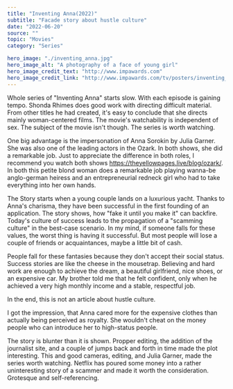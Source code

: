---
title: "Inventing Anna(2022)"
subtitle: "Facade story about hustle culture"
date: "2022-06-20"
source: ""
topic: "Movies"
category: "Series"

hero_image: "./inventing_anna.jpg"
hero_image_alt: "A photography of a face of young girl"
hero_image_credit_text: "http://www.impawards.com"
hero_image_credit_link: "http://www.impawards.com/tv/posters/inventing_anna.jpg"
---
Whole series of "Inventing Anna" starts slow. With each episode is gaining tempo. Shonda Rhimes does good work with directing difficult material. From other titles he had created, it's easy to conclude that she directs mainly woman-centered films. The movie's watchability is independent of sex. The subject of the movie isn't though. The series is worth watching.

One big advantage is the impersonation of Anna Sorokin by Julia Garner. She was also one of the leading actors in the Ozark. In both shows, she did a remarkable job. Just to appreciate the difference in both roles, I recommend you watch both shows https://theyellowpages.live/blog/ozark/. In both this petite blond woman does a remarkable job playing wanna-be anglo-german heiress and an entrepreneurial redneck girl who had to take everything into her own hands.

The Story starts when a young couple lands on a luxurious yacht. Thanks to Anna's charisma, they have been successful in the first founding of an application. The story shows, how "fake it until you make it" can backfire. Today's culture of success leads to the propagation of a "scamming culture" in the best-case scenario. In my mind, if someone falls for these values, the worst thing is having it successful. But most people will lose a couple of friends or acquaintances, maybe a little bit of cash.

People fall for these fantasies because they don't accept their social status. Success stories are like the cheese in the mousetrap. Believing and hard work are enough to achieve the dream, a beautiful girlfriend, nice shoes, or an expensive car. My brother told me that he felt confident, only when he achieved a very high monthly income and a stable, respectful job. 

In the end, this is not an article about hustle culture.

I got the impression, that Anna cared more for the expensive clothes than actually being perceived as royalty. She wouldn't cheat on the money people who can introduce her to high-status people.

The story is blunter than it is shown. Propper editing, the addition of the journalist site, and a couple of jumps back and forth in time made the plot interesting. This and good cameras, editing, and Julia Garner, made the series worth watching. Netflix has poured some money into a rather uninteresting story of a scammer and made it worth the consideration. Grotesque and self-referencing. 
